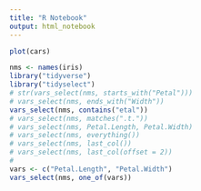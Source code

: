 ```yaml
---
title: "R Notebook"
output: html_notebook
---
```


```r
plot(cars)
```
```r
nms <- names(iris)
library("tidyverse")
library("tidyselect")
# str(vars_select(nms, starts_with("Petal")))
# vars_select(nms, ends_with("Width"))
vars_select(nms, contains("etal"))
# vars_select(nms, matches(".t."))
# vars_select(nms, Petal.Length, Petal.Width)
# vars_select(nms, everything())
# vars_select(nms, last_col())
# vars_select(nms, last_col(offset = 2))
# 
vars <- c("Petal.Length", "Petal.Width")
vars_select(nms, one_of(vars))

```

